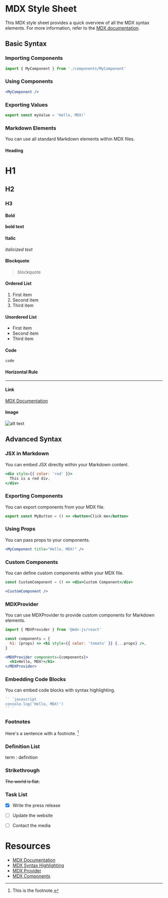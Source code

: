 # MDX Style Sheet

This MDX style sheet provides a quick overview of all the MDX syntax elements. For more information, refer to the [MDX documentation](https://mdxjs.com/).

## Basic Syntax

### Importing Components

```jsx
import { MyComponent } from './components/MyComponent'
```

### Using Components

```jsx
<MyComponent />
```

### Exporting Values

```jsx
export const myValue = 'Hello, MDX!'
```

### Markdown Elements

You can use all standard Markdown elements within MDX files.

#### Heading

# H1
## H2
### H3

#### Bold

**bold text**

#### Italic

*italicized text*

#### Blockquote

> blockquote

#### Ordered List

1. First item
2. Second item
3. Third item

#### Unordered List

- First item
- Second item
- Third item

#### Code

`code`

#### Horizontal Rule

---

#### Link

[MDX Documentation](https://mdxjs.com/)

#### Image

![alt text](https://mdxjs.com/assets/logo.png)

## Advanced Syntax

### JSX in Markdown

You can embed JSX directly within your Markdown content.

```jsx
<div style={{ color: 'red' }}>
  This is a red div.
</div>
```

### Exporting Components

You can export components from your MDX file.

```jsx
export const MyButton = () => <button>Click me</button>
```

### Using Props

You can pass props to your components.

```jsx
<MyComponent title="Hello, MDX!" />
```

### Custom Components

You can define custom components within your MDX file.

```jsx
const CustomComponent = () => <div>Custom Component</div>

<CustomComponent />
```

### MDXProvider

You can use MDXProvider to provide custom components for Markdown elements.

```jsx
import { MDXProvider } from '@mdx-js/react'

const components = {
  h1: (props) => <h1 style={{ color: 'tomato' }} {...props} />,
}

<MDXProvider components={components}>
  <h1>Hello, MDX!</h1>
</MDXProvider>
```

### Embedding Code Blocks

You can embed code blocks with syntax highlighting.

```jsx
`` `javascript
console.log('Hello, MDX!')
`` `
```

### Footnotes

Here's a sentence with a footnote. [^1]

[^1]: This is the footnote.

### Definition List

term
: definition

### Strikethrough

~~The world is flat.~~

### Task List

- [x] Write the press release
- [ ] Update the website
- [ ] Contact the media


# Resources

- [MDX Documentation](https://mdxjs.com/)
- [MDX Syntax Highlighting](https://mdxjs.com/getting-started#syntax-highlighting)
- [MDX Provider](https://mdxjs.com/getting-started#mdxprovider)
- [MDX Components](https://mdxjs.com/getting-started#components)